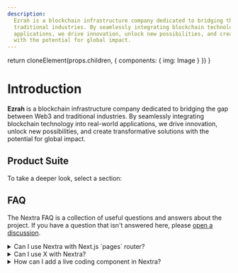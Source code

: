 ```yaml
---
description:
  Ezrah is a blockchain infrastructure company dedicated to bridging the gap between Web3 and 
  traditional industries. By seamlessly integrating blockchain technology into real-world 
  applications, we drive innovation, unlock new possibilities, and create transformative solutions 
  with the potential for global impact.
---
```



  return cloneElement(props.children, {
    components: {
      img: Image
    }
  })
}

# Introduction

**Ezrah** is a blockchain infrastructure company dedicated to bridging the gap between Web3 and 
traditional industries. By seamlessly integrating blockchain technology into real-world 
applications, we drive innovation, unlock new possibilities, and create transformative solutions 
with the potential for global impact.


## Product Suite

To take a deeper look, select a section:

<Cards num={2}>
  <Cards.Card arrow title="Ezrah Creds" href="/docs/creds">
  </Cards.Card>
  <Cards.Card arrow title="Ezrah Vaults" href="/docs/ezrah_vaults">
  </Cards.Card>
</Cards>


## FAQ

The Nextra FAQ is a collection of useful questions and answers about the
project. If you have a question that isn't answered here, please
[open a discussion](https://github.com/shuding/nextra/discussions).

<details>
  {/* prettier-ignore */}
  <summary>Can I use Nextra with Next.js `pages` router?</summary>
Nextra 4 only works with the `app` router. Only Nextra 1/2/3 supports the
`pages` router.

</details>

<details>
  <summary>Can I use X with Nextra?</summary>
The answer is "yes" for most things. Since Nextra is just a Next.js plugin, almost all the things
that can be done with React can be done with Nextra. Here are some examples and guides:

- [Use Tailwind CSS](/docs/guide/tailwind-css)
- [Use custom CSS and Sass](/docs/guide/custom-css)
- [Use custom fonts](https://nextjs.org/docs/basic-features/font-optimization)

</details>

<details>
  {/* prettier-ignore */}
  <summary>How can I add a live coding component in Nextra?</summary>
There are libraries like [Sandpack](https://sandpack.codesandbox.io) and
[react-live](https://github.com/FormidableLabs/react-live) that can help you
add live coding components to your MDX.

</details>

